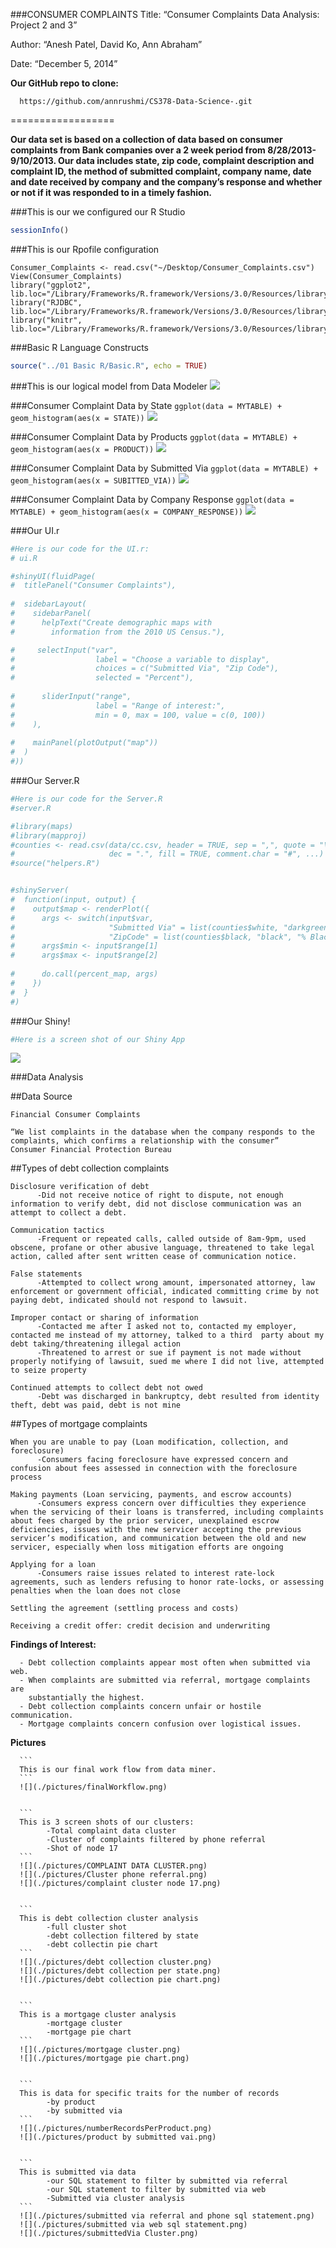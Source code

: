 ###CONSUMER COMPLAINTS
Title: "Consumer Complaints Data Analysis: Project 2 and 3"

Author: "Anesh Patel, David Ko, Ann Abraham"

Date: "December 5, 2014"


**Our GitHub repo to clone:** 

      https://github.com/annrushmi/CS378-Data-Science-.git
  
==================

**Our data set is based on a collection of data based on consumer complaints from Bank companies over a 2 week period from 8/28/2013-9/10/2013. Our data includes state, zip code, complaint description and complaint ID, the method of submitted complaint, company name, date and date received by company and the company's response and whether or not if it was responded to in a timely fashion.**


###This is our we configured our R Studio
```r
sessionInfo()
```
###This is our Rpofile configuration
```
Consumer_Complaints <- read.csv("~/Desktop/Consumer_Complaints.csv")
View(Consumer_Complaints)
library("ggplot2", lib.loc="/Library/Frameworks/R.framework/Versions/3.0/Resources/library")
library("RJDBC", lib.loc="/Library/Frameworks/R.framework/Versions/3.0/Resources/library")
library("knitr", lib.loc="/Library/Frameworks/R.framework/Versions/3.0/Resources/library")
```

###Basic R Language Constructs
```r
source("../01 Basic R/Basic.R", echo = TRUE)
```

###This is our logical model from Data Modeler
![](./dmd.png)

###Consumer Complaint Data by State
```ggplot(data = MYTABLE) + geom_histogram(aes(x = STATE))```
![](./STATE.png)

###Consumer Complaint Data by Products
```ggplot(data = MYTABLE) + geom_histogram(aes(x = PRODUCT))```
![](./Products.png)

###Consumer Complaint Data by Submitted Via
```ggplot(data = MYTABLE) + geom_histogram(aes(x = SUBITTED_VIA))```
![](./SubmittedVia.png)

###Consumer Complaint Data by Company Response
```ggplot(data = MYTABLE) + geom_histogram(aes(x = COMPANY_RESPONSE))```
![](./CompanyResponse.png)

###Our UI.r 
```r
#Here is our code for the UI.r:
# ui.R

#shinyUI(fluidPage(
#  titlePanel("Consumer Complaints"),
  
#  sidebarLayout(
#    sidebarPanel(
#      helpText("Create demographic maps with 
#        information from the 2010 US Census."),

#     selectInput("var", 
#                  label = "Choose a variable to display",
#                  choices = c("Submitted Via", "Zip Code"),
#                  selected = "Percent"),
      
#      sliderInput("range",
#                  label = "Range of interest:",
#                  min = 0, max = 100, value = c(0, 100))
#    ),
    
#    mainPanel(plotOutput("map"))
#  )
#))

```

###Our Server.R
```r
#Here is our code for the Server.R
#server.R

#library(maps)
#library(mapproj)
#counties <- read.csv(data/cc.csv, header = TRUE, sep = ",", quote = "\"",
#                     dec = ".", fill = TRUE, comment.char = "#", ...)
#source("helpers.R")


#shinyServer(
#  function(input, output) {
#    output$map <- renderPlot({
#      args <- switch(input$var,
#                     "Submitted Via" = list(counties$white, "darkgreen", "% White"),
#                     "ZipCode" = list(counties$black, "black", "% Black"),
#      args$min <- input$range[1]
#      args$max <- input$range[2]
      
#      do.call(percent_map, args)
#    })
#  }
#)

```

###Our Shiny!
```r
#Here is a screen shot of our Shiny App
```
![](./screen.png)

###Data Analysis

##Data Source
```
Financial Consumer Complaints 

“We list complaints in the database when the company responds to the complaints, which confirms a relationship with the consumer”
Consumer Financial Protection Bureau
```

##Types of debt collection complaints
```
Disclosure verification of debt
      -Did not receive notice of right to dispute, not enough information to verify debt, did not disclose communication was an attempt to collect a debt.

Communication tactics
      -Frequent or repeated calls, called outside of 8am-9pm, used obscene, profane or other abusive language, threatened to take legal action, called after sent written cease of communication notice.

False statements
      -Attempted to collect wrong amount, impersonated attorney, law enforcement or government official, indicated committing crime by not 
paying debt, indicated should not respond to lawsuit.

Improper contact or sharing of information
      -Contacted me after I asked not to, contacted my employer, contacted me instead of my attorney, talked to a third  party about my debt taking/threatening illegal action
      -Threatened to arrest or sue if payment is not made without properly notifying of lawsuit, sued me where I did not live, attempted to seize property

Continued attempts to collect debt not owed
      -Debt was discharged in bankruptcy, debt resulted from identity theft, debt was paid, debt is not mine
```

##Types of mortgage complaints
```
When you are unable to pay (Loan modification, collection, and foreclosure)
      -Consumers facing foreclosure have expressed concern and confusion about fees assessed in connection with the foreclosure process

Making payments (Loan servicing, payments, and escrow accounts) 
      -Consumers express concern over difficulties they experience when the servicing of their loans is transferred, including complaints about fees charged by the prior servicer, unexplained escrow deficiencies, issues with the new servicer accepting the previous servicer’s modification, and communication between the old and new servicer, especially when loss mitigation efforts are ongoing

Applying for a loan 
      -Consumers raise issues related to interest rate-lock agreements, such as lenders refusing to honor rate-locks, or assessing penalties when the loan does not close

Settling the agreement (settling process and costs)

Receiving a credit offer: credit decision and underwriting
```      

**Findings of Interest:**
```
  - Debt collection complaints appear most often when submitted via web.
  - When complaints are submitted via referral, mortgage complaints are  
    substantially the highest.
  - Debt collection complaints concern unfair or hostile communication.
  - Mortgage complaints concern confusion over logistical issues.
```  
  
**Pictures**
      
      ```
      This is our final work flow from data miner.
      ```
      ![](./pictures/finalWorkflow.png)
      
      
      ```
      This is 3 screen shots of our clusters:
            -Total complaint data cluster
            -Cluster of complaints filtered by phone referral
            -Shot of node 17 
      ```
      ![](./pictures/COMPLAINT DATA CLUSTER.png)
      ![](./pictures/Cluster phone referral.png)
      ![](./pictures/complaint cluster node 17.png)


      ```
      This is debt collection cluster analysis
            -full cluster shot
            -debt collection filtered by state
            -debt collectin pie chart
      ```
      ![](./pictures/debt collection cluster.png)
      ![](./pictures/debt collection per state.png)
      ![](./pictures/debt collection pie chart.png)
      
      
      ```
      This is a mortgage cluster analysis
            -mortgage cluster
            -mortgage pie chart
      ```
      ![](./pictures/mortgage cluster.png)
      ![](./pictures/mortgage pie chart.png)
      
      
      ```
      This is data for specific traits for the number of records
            -by product
            -by submitted via
      ```
      ![](./pictures/numberRecordsPerProduct.png)
      ![](./pictures/product by submitted vai.png)
      
      
      ```
      This is submitted via data
            -our SQL statement to filter by submitted via referral
            -our SQL statement to filter by submitted via web
            -Submitted via cluster analysis
      ```
      ![](./pictures/submitted via referral and phone sql statement.png)
      ![](./pictures/submitted via web sql statement.png)
      ![](./pictures/submittedVia Cluster.png)
 
            
